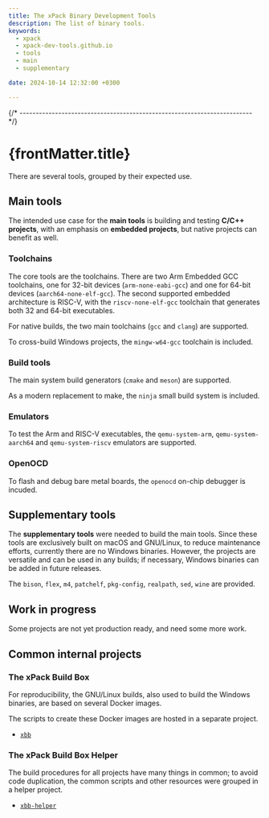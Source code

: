 ```yaml
---
title: The xPack Binary Development Tools
description: The list of binary tools.
keywords:
  - xpack
  - xpack-dev-tools.github.io
  - tools
  - main
  - supplementary

date: 2024-10-14 12:32:00 +0300

---
```


<head><title>{frontMatter.title}</title></head>
<head><meta property="og:title" content={frontMatter.title}/></head>


{/* ------------------------------------------------------------------------ */}

# {frontMatter.title}

There are several tools, grouped by their expected use.

## Main tools

The intended use case for the **main tools** is building and testing **C/C++
projects**, with an emphasis on **embedded projects**, but native projects
can benefit as well.

### Toolchains

The core tools are the toolchains. There are two Arm Embedded GCC toolchains,
one for 32-bit devices (`arm-none-eabi-gcc`) and one for 64-bit devices
(`aarch64-none-elf-gcc`). The second supported embedded architecture is
RISC-V, with the `riscv-none-elf-gcc` toolchain that generates both 32 and
64-bit executables.

For native builds, the two main toolchains (`gcc` and `clang`) are supported.

To cross-build Windows projects, the `mingw-w64-gcc` toolchain is included.

### Build tools

The main system build generators (`cmake` and `meson`) are supported.

As a modern replacement to make, the `ninja` small build system is included.

### Emulators

To test the Arm and RISC-V executables, the `qemu-system-arm`,
`qemu-system-aarch64` and `qemu-system-riscv` emulators are supported.

### OpenOCD

To flash and debug bare metal boards, the `openocd` on-chip debugger
is incuded.

## Supplementary tools

The **supplementary tools** were needed to build the main tools.
Since these tools are exclusively
built on macOS and GNU/Linux, to reduce maintenance efforts, currently
there are no Windows binaries. However, the projects are versatile and can be
used in any builds; if necessary, Windows binaries can be added in future
releases.

The `bison`, `flex`, `m4`, `patchelf`, `pkg-config`, `realpath`, `sed`,
`wine` are provided.

## Work in progress

Some projects are not yet production ready, and need some more work.

## Common internal projects

### The xPack Build Box

For reproducibility, the GNU/Linux builds, also used
to build the Windows binaries, are based on several Docker images.

The scripts to create these Docker images are hosted in a separate project.

- [`xbb`](https://github.com/xpack-dev-tools/xbb)

### The xPack Build Box Helper

The build procedures for all projects have many things
in common; to avoid code duplication, the common scripts and
other resources were grouped in a helper project.

- [`xbb-helper`](https://github.com/xpack-dev-tools/xbb-helper-xpack)
